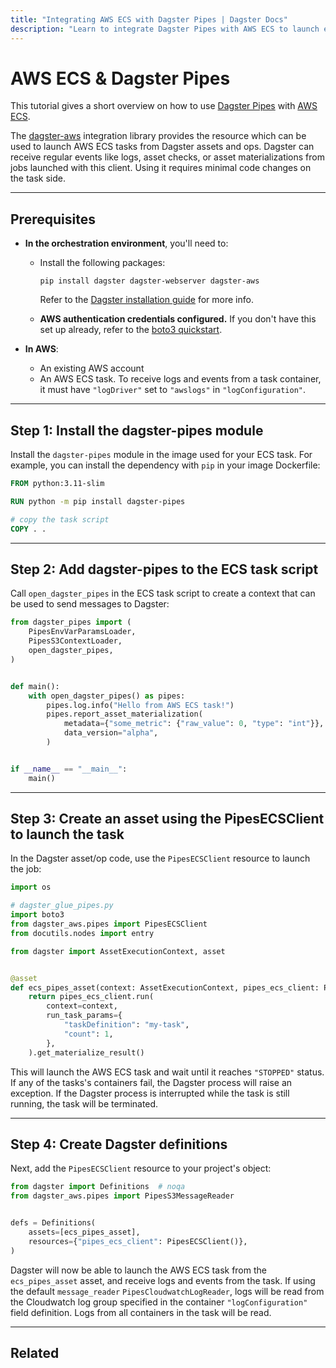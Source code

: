 ```yaml
---
title: "Integrating AWS ECS with Dagster Pipes | Dagster Docs"
description: "Learn to integrate Dagster Pipes with AWS ECS to launch external code from Dagster assets."
---
```


# AWS ECS & Dagster Pipes

This tutorial gives a short overview on how to use [Dagster Pipes](/concepts/dagster-pipes) with [AWS ECS](https://aws.amazon.com/ecs/).

The [dagster-aws](/\_apidocs/libraries/dagster-aws) integration library provides the <PyObject object="PipesECSClient" module="dagster_aws.pipes" /> resource which can be used to launch AWS ECS tasks from Dagster assets and ops. Dagster can receive regular events like logs, asset checks, or asset materializations from jobs launched with this client. Using it requires minimal code changes on the task side.

---

## Prerequisites

- **In the orchestration environment**, you'll need to:

  - Install the following packages:

    ```shell
    pip install dagster dagster-webserver dagster-aws
    ```

    Refer to the [Dagster installation guide](/getting-started/install) for more info.

  - **AWS authentication credentials configured.** If you don't have this set up already, refer to the [boto3 quickstart](https://boto3.amazonaws.com/v1/documentation/api/latest/guide/quickstart.html).

- **In AWS**:

  - An existing AWS account
  - An AWS ECS task. To receive logs and events from a task container, it must have `"logDriver"` set to `"awslogs"` in `"logConfiguration"`.

---

## Step 1: Install the dagster-pipes module

Install the `dagster-pipes` module in the image used for your ECS task. For example, you can install the dependency with `pip` in your image Dockerfile:

```Dockerfile
FROM python:3.11-slim

RUN python -m pip install dagster-pipes

# copy the task script
COPY . .
```

---

## Step 2: Add dagster-pipes to the ECS task script

Call `open_dagster_pipes` in the ECS task script to create a context that can be used to send messages to Dagster:

```python file=/guides/dagster/dagster_pipes/ecs/task.py
from dagster_pipes import (
    PipesEnvVarParamsLoader,
    PipesS3ContextLoader,
    open_dagster_pipes,
)


def main():
    with open_dagster_pipes() as pipes:
        pipes.log.info("Hello from AWS ECS task!")
        pipes.report_asset_materialization(
            metadata={"some_metric": {"raw_value": 0, "type": "int"}},
            data_version="alpha",
        )


if __name__ == "__main__":
    main()
```

---

## Step 3: Create an asset using the PipesECSClient to launch the task

In the Dagster asset/op code, use the `PipesECSClient` resource to launch the job:

```python file=/guides/dagster/dagster_pipes/ecs/dagster_code.py startafter=start_asset_marker endbefore=end_asset_marker
import os

# dagster_glue_pipes.py
import boto3
from dagster_aws.pipes import PipesECSClient
from docutils.nodes import entry

from dagster import AssetExecutionContext, asset


@asset
def ecs_pipes_asset(context: AssetExecutionContext, pipes_ecs_client: PipesECSClient):
    return pipes_ecs_client.run(
        context=context,
        run_task_params={
            "taskDefinition": "my-task",
            "count": 1,
        },
    ).get_materialize_result()
```

This will launch the AWS ECS task and wait until it reaches `"STOPPED"` status. If any of the tasks's containers fail, the Dagster process will raise an exception. If the Dagster process is interrupted while the task is still running, the task will be terminated.

---

## Step 4: Create Dagster definitions

Next, add the `PipesECSClient` resource to your project's <PyObject object="Definitions" /> object:

```python file=/guides/dagster/dagster_pipes/ecs/dagster_code.py startafter=start_definitions_marker endbefore=end_definitions_marker
from dagster import Definitions  # noqa
from dagster_aws.pipes import PipesS3MessageReader


defs = Definitions(
    assets=[ecs_pipes_asset],
    resources={"pipes_ecs_client": PipesECSClient()},
)
```

Dagster will now be able to launch the AWS ECS task from the `ecs_pipes_asset` asset, and receive logs and events from the task. If using the default `message_reader` `PipesCloudwatchLogReader`, logs will be read from the Cloudwatch log group specified in the container `"logConfiguration"` field definition. Logs from all containers in the task will be read.

---

## Related

<ArticleList>
  <ArticleListItem
    title="Dagster Pipes"
    href="/concepts/dagster-pipes"
  ></ArticleListItem>
  <ArticleListItem
    title="AWS ECS Pipes API reference"
    href="/_apidocs/libraries/dagster-aws#dagster_aws.pipes.PipesECSClient"
  ></ArticleListItem>
</ArticleList>
